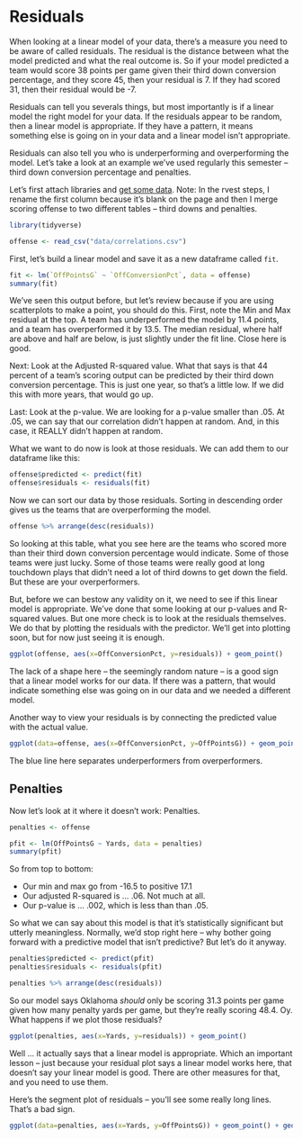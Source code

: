 # Residuals

When looking at a linear model of your data, there's a measure you need to be aware of called residuals. The residual is the distance between what the model predicted and what the real outcome is. So if your model predicted a team would score 38 points per game given their third down conversion percentage, and they score 45, then your residual is 7. If they had scored 31, then their residual would be -7. 

Residuals can tell you severals things, but most importantly is if a linear model the right model for your data. If the residuals appear to be random, then a linear model is appropriate. If they have a pattern, it means something else is going on in your data and a linear model isn't appropriate. 

Residuals can also tell you who is underperforming and overperforming the model. Let's take a look at an example we've used regularly this semester -- third down conversion percentage and penalties. 

Let's first attach libraries and [get some data](https://unl.box.com/s/zlxoptqixkt98gubk3i6316qun99l49r). Note: In the rvest steps, I rename the first column because it's blank on the page and then I merge scoring offense to two different tables -- third downs and penalties. 

```r
library(tidyverse)
```

```r
offense <- read_csv("data/correlations.csv")
```

First, let's build a linear model and save it as a new dataframe called `fit`. 

```r
fit <- lm(`OffPointsG` ~ `OffConversionPct`, data = offense)
summary(fit)
```

We've seen this output before, but let's review because if you are using scatterplots to make a point, you should do this. First, note the Min and Max residual at the top. A team has underperformed the model by 11.4 points, and a team has overperformed it by 13.5. The median residual, where half are above and half are below, is just slightly under the fit line. Close here is good. 

Next: Look at the Adjusted R-squared value. What that says is that 44 percent of a team's scoring output can be predicted by their third down conversion percentage. This is just one year, so that's a little low. If we did this with more years, that would go up. 

Last: Look at the p-value. We are looking for a p-value smaller than .05. At .05, we can say that our correlation didn't happen at random. And, in this case, it REALLY didn't happen at random. 

What we want to do now is look at those residuals. We can add them to our dataframe like this:

```r
offense$predicted <- predict(fit)
offense$residuals <- residuals(fit)
```

Now we can sort our data by those residuals. Sorting in descending order gives us the teams that are overperforming the model.

```r
offense %>% arrange(desc(residuals))
```
So looking at this table, what you see here are the teams who scored more than their third down conversion percentage would indicate. Some of those teams were just lucky. Some of those teams were really good at long touchdown plays that didn't need a lot of third downs to get down the field. But these are your overperformers. 

But, before we can bestow any validity on it, we need to see if this linear model is appropriate. We've done that some looking at our p-values and R-squared values. But one more check is to look at the residuals themselves. We do that by plotting the residuals with the predictor. We'll get into plotting soon, but for now just seeing it is enough.

```r
ggplot(offense, aes(x=OffConversionPct, y=residuals)) + geom_point()
```

The lack of a shape here -- the seemingly random nature -- is a good sign that a linear model works for our data. If there was a pattern, that would indicate something else was going on in our data and we needed a different model.

Another way to view your residuals is by connecting the predicted value with the actual value.

```r
ggplot(data=offense, aes(x=OffConversionPct, y=OffPointsG)) + geom_point() + geom_segment(aes(xend = OffConversionPct, yend = predicted)) + geom_smooth(method=lm, se=FALSE)
```

The blue line here separates underperformers from overperformers.

## Penalties

Now let's look at it where it doesn't work: Penalties. 

```r
penalties <- offense
```


```r
pfit <- lm(OffPointsG ~ Yards, data = penalties)
summary(pfit)
```

So from top to bottom:

* Our min and max go from -16.5 to positive 17.1
* Our adjusted R-squared is ... .06. Not much at all. 
* Our p-value is ... .002, which is less than than .05. 

So what we can say about this model is that it's statistically significant but utterly meaningless. Normally, we'd stop right here -- why bother going forward with a predictive model that isn't predictive? But let's do it anyway. 

```r
penalties$predicted <- predict(pfit)
penalties$residuals <- residuals(pfit)
```

```r
penalties %>% arrange(desc(residuals))
```

So our model says Oklahoma *should* only be scoring 31.3 points per game given how many penalty yards per game, but they're really scoring 48.4. Oy. What happens if we plot those residuals? 

```r
ggplot(penalties, aes(x=Yards, y=residuals)) + geom_point()
```

Well ... it actually says that a linear model is appropriate. Which an important lesson -- just because your residual plot says a linear model works here, that doesn't say your linear model is good. There are other measures for that, and you need to use them. 

Here's the segment plot of residuals -- you'll see some really long lines. That's a bad sign. 

```r
ggplot(data=penalties, aes(x=Yards, y=OffPointsG)) + geom_point() + geom_segment(aes(xend = Yards, yend = predicted)) + geom_smooth(method=lm, se=FALSE)
```

